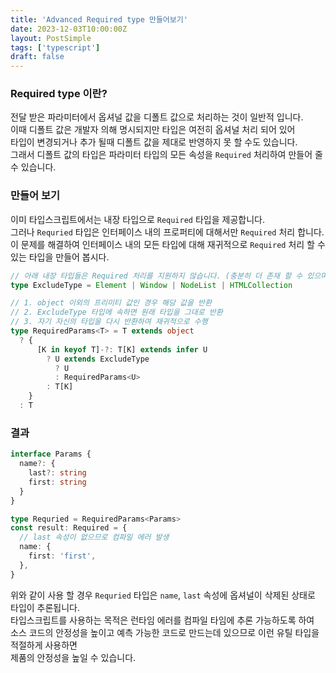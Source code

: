 ```yaml
---
title: 'Advanced Required type 만들어보기'
date: 2023-12-03T10:00:00Z
layout: PostSimple
tags: ['typescript']
draft: false
---
```


### Required type 이란?

전달 받은 파라미터에서 옵셔널 값을 디폴트 값으로 처리하는 것이 일반적 입니다.  
이때 디폴트 값은 개발자 의해 명시되지만 타입은 여전히 옵셔널 처리 되어 있어  
타입이 변경되거나 추가 될때 디폴트 값을 제대로 반영하지 못 할 수도 있습니다.  
그래서 디폴트 값의 타입은 파라미터 타입의 모든 속성을 `Required` 처리하여 만들어 줄 수 있습니다.

### 만들어 보기

이미 타입스크립트에서는 내장 타입으로 `Required` 타입을 제공합니다.  
그러나 `Requried` 타입은 인터페이스 내의 프로퍼티에 대해서만 `Required` 처리 합니다.  
이 문제를 해결하여 인터페이스 내의 모든 타입에 대해 재귀적으로 `Required` 처리 할 수 있는 타입을 만들어 봅시다.

```typescript
// 아래 내장 타입들은 Required 처리를 지원하지 않습니다. (충분히 더 존재 할 수 있으며 상황에 따라 추가합니다.)
type ExcludeType = Element | Window | NodeList | HTMLCollection

// 1. object 이외의 프리미티 값인 경우 해당 값을 반환
// 2. ExcludeType 타입에 속하면 원래 타입을 그대로 반환
// 3. 자기 자신의 타입을 다시 반환하여 재귀적으로 수행
type RequiredParams<T> = T extends object
  ? {
      [K in keyof T]-?: T[K] extends infer U
        ? U extends ExcludeType
          ? U
          : RequiredParams<U>
        : T[K]
    }
  : T
```

### 결과

```typescript
interface Params {
  name?: {
    last?: string
    first: string
  }
}

type Requried = RequiredParams<Params>
const result: Required = {
  // last 속성이 없으므로 컴파일 에러 발생
  name: {
    first: 'first',
  },
}
```

위와 같이 사용 할 경우 `Requried` 타입은 `name`, `last` 속성에 옵셔널이 삭제된 상태로 타입이 추론됩니다.  
타입스크립트를 사용하는 목적은 런타임 에러를 컴파일 타임에 추론 가능하도록 하여  
소스 코드의 안정성을 높이고 예측 가능한 코드로 만드는데 있으므로 이런 유틸 타입을 적절하게 사용하면  
제품의 안정성을 높일 수 있습니다.
